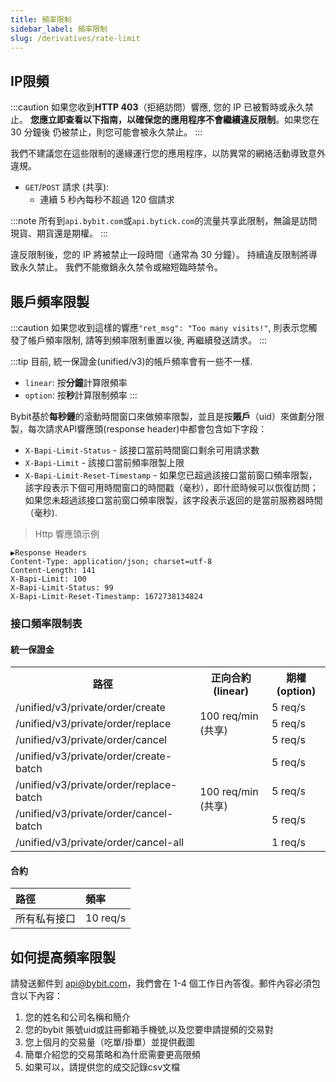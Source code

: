 ```yaml
---
title: 頻率限制
sidebar_label: 頻率限制
slug: /derivatives/rate-limit
---
```


## IP限頻
:::caution
如果您收到**HTTP 403**（拒絕訪問）響應, 您的 IP 已被暫時或永久禁止。 **您應立即查看以下指南，以確保您的應用程序不會繼續違反限制**。如果您在 30 分鐘後
仍被禁止，則您可能會被永久禁止。
:::

我們不建議您在這些限制的邊緣運行您的應用程序，以防異常的網絡活動導致意外違規。

* `GET`/`POST` 請求 (共享):
    * 連續 5 秒內每秒不超過 120 個請求

:::note
所有到`api.bybit.com`或`api.bytick.com`的流量共享此限制，無論是訪問現貨、期貨還是期權。
:::

違反限制後，您的 IP 將被禁止一段時間（通常為 30 分鐘）。 持續違反限制將導致永久禁止。 我們不能撤銷永久禁令或縮短臨時禁令。

## 賬戶頻率限製
:::caution
如果您收到這樣的響應`"ret_msg": "Too many visits!"`, 則表示您觸發了帳戶頻率限制, 請等到頻率限制重置以後, 再繼續發送請求。
:::

:::tip
目前, 統一保證金(unified/v3)的帳戶頻率會有一些不一樣.
* `linear`: 按**分鐘**計算限頻率
* `option`: 按**秒**計算限制頻率
:::

Bybit基於**每秒鍾**的滾動時間窗口來做頻率限製，並且是按**賬戶**（uid）來做劃分限製，每次請求API響應頭(response header)中都會包含如下字段：
* `X-Bapi-Limit-Status` - 該接口當前時間窗口剩余可用請求數
* `X-Bapi-Limit` - 該接口當前頻率限製上限
* `X-Bapi-Limit-Reset-Timestamp` - 如果您已超過該接口當前窗口頻率限製，該字段表示下個可用時間窗口的時間戳（毫秒），即什麽時候可以恢復訪問；如果您未超過該接口當前窗口頻率限製，該字段表示返回的是當前服務器時間（毫秒).

> Http 響應頭示例

```http
▶Response Headers
Content-Type: application/json; charset=utf-8
Content-Length: 141
X-Bapi-Limit: 100
X-Bapi-Limit-Status: 99
X-Bapi-Limit-Reset-Timestamp: 1672738134824
```

### 接口頻率限制表
#### 統一保證金
<span class="blocky_table">
<table border="0.8">
    <tr>
        <th>路徑</th><th>正向合約(linear)</th><th>期權(option)</th>
    </tr>
    <tr>
        <td>/unified/v3/private/order/create</td><td rowSpan="3">100 req/min (共享)</td><td>5 req/s</td>
    </tr>
    <tr>
        <td>/unified/v3/private/order/replace</td><td>5 req/s</td>
    </tr>
    <tr>
        <td>/unified/v3/private/order/cancel</td><td>5 req/s</td>
    </tr>
    <tr>
        <td>/unified/v3/private/order/create-batch</td><td rowSpan="4">100 req/min (共享)<br/></td><td>5 req/s</td>
    </tr>
    <tr>
        <td>/unified/v3/private/order/replace-batch</td><td>5 req/s</td>
    </tr>
    <tr>
        <td>/unified/v3/private/order/cancel-batch</td><td>5 req/s</td>
    </tr>
    <tr>
        <td>/unified/v3/private/order/cancel-all</td><td>1 req/s</td>
    </tr>
</table>
</span>

#### 合約
<span class="blocky_table">

|路徑 |頻率 |
|:----|:----|
|所有私有接口 |10 req/s|

</span>

## 如何提高頻率限製
請發送郵件到 api@bybit.com，我們會在 1-4 個工作日內答復。郵件內容必須包含以下內容：
1. 您的姓名和公司名稱和簡介
2. 您的bybit 賬號uid或註冊郵箱手機號,以及您要申請提頻的交易對
3. 您上個月的交易量（吃單/掛單）並提供截圖
4. 簡單介紹您的交易策略和為什麽需要更高限頻
5. 如果可以，請提供您的成交記錄csv文檔